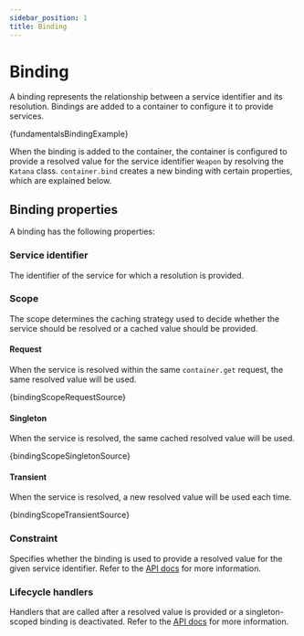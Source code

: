 ```yaml
---
sidebar_position: 1
title: Binding
---
```


# Binding

A binding represents the relationship between a service identifier and its resolution. Bindings are added to a container to configure it to provide services.

<CodeBlock language="ts">{fundamentalsBindingExample}</CodeBlock>

When the binding is added to the container, the container is configured to provide a resolved value for the service identifier `Weapon` by resolving the `Katana` class. `container.bind` creates a new binding with certain properties, which are explained below.

## Binding properties

A binding has the following properties:

### Service identifier

The identifier of the service for which a resolution is provided.

### Scope

The scope determines the caching strategy used to decide whether the service should be resolved or a cached value should be provided.

#### Request

When the service is resolved within the same `container.get` request, the same resolved value will be used.

<CodeBlock language="ts">{bindingScopeRequestSource}</CodeBlock>

#### Singleton

When the service is resolved, the same cached resolved value will be used.

<CodeBlock language="ts">{bindingScopeSingletonSource}</CodeBlock>

#### Transient

When the service is resolved, a new resolved value will be used each time.

<CodeBlock language="ts">{bindingScopeTransientSource}</CodeBlock>

### Constraint

Specifies whether the binding is used to provide a resolved value for the given service identifier. Refer to the [API docs](../api/binding-syntax.mdx#bindingwhensyntax) for more information.

### Lifecycle handlers

Handlers that are called after a resolved value is provided or a singleton-scoped binding is deactivated. Refer to the [API docs](../api/binding-syntax.mdx#bindingonsyntax) for more information.
